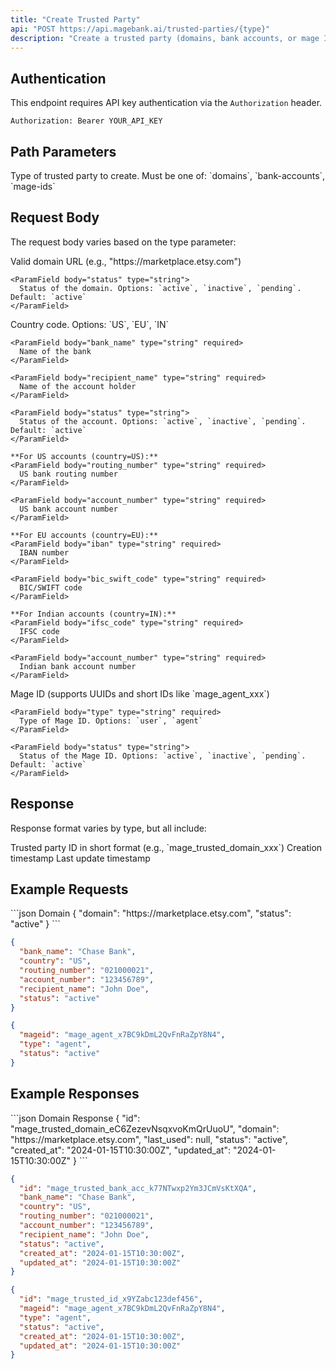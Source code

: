 ```yaml
---
title: "Create Trusted Party"
api: "POST https://api.magebank.ai/trusted-parties/{type}"
description: "Create a trusted party (domains, bank accounts, or mage IDs)"
---
```


## Authentication

This endpoint requires API key authentication via the `Authorization` header.

```
Authorization: Bearer YOUR_API_KEY
```

## Path Parameters

<ParamField path="type" type="string" required>
  Type of trusted party to create. Must be one of: `domains`, `bank-accounts`, `mage-ids`
</ParamField>

## Request Body

The request body varies based on the type parameter:

<AccordionGroup>
  <Accordion title="Domains (type=domains)">
    <ParamField body="domain" type="string" required>
      Valid domain URL (e.g., "https://marketplace.etsy.com")
    </ParamField>
    
    <ParamField body="status" type="string">
      Status of the domain. Options: `active`, `inactive`, `pending`. Default: `active`
    </ParamField>
  </Accordion>

  <Accordion title="Bank Accounts (type=bank-accounts)">
    <ParamField body="country" type="string" required>
      Country code. Options: `US`, `EU`, `IN`
    </ParamField>
    
    <ParamField body="bank_name" type="string" required>
      Name of the bank
    </ParamField>
    
    <ParamField body="recipient_name" type="string" required>
      Name of the account holder
    </ParamField>
    
    <ParamField body="status" type="string">
      Status of the account. Options: `active`, `inactive`, `pending`. Default: `active`
    </ParamField>
    
    **For US accounts (country=US):**
    <ParamField body="routing_number" type="string" required>
      US bank routing number
    </ParamField>
    
    <ParamField body="account_number" type="string" required>
      US bank account number
    </ParamField>
    
    **For EU accounts (country=EU):**
    <ParamField body="iban" type="string" required>
      IBAN number
    </ParamField>
    
    <ParamField body="bic_swift_code" type="string" required>
      BIC/SWIFT code
    </ParamField>
    
    **For Indian accounts (country=IN):**
    <ParamField body="ifsc_code" type="string" required>
      IFSC code
    </ParamField>
    
    <ParamField body="account_number" type="string" required>
      Indian bank account number
    </ParamField>
  </Accordion>

  <Accordion title="Mage IDs (type=mage-ids)">
    <ParamField body="mageid" type="string" required>
      Mage ID (supports UUIDs and short IDs like `mage_agent_xxx`)
    </ParamField>
    
    <ParamField body="type" type="string" required>
      Type of Mage ID. Options: `user`, `agent`
    </ParamField>
    
    <ParamField body="status" type="string">
      Status of the Mage ID. Options: `active`, `inactive`, `pending`. Default: `active`
    </ParamField>
  </Accordion>
</AccordionGroup>

## Response

Response format varies by type, but all include:

<ResponseField name="id" type="string">
  Trusted party ID in short format (e.g., `mage_trusted_domain_xxx`)
</ResponseField>

<ResponseField name="created_at" type="string">
  Creation timestamp
</ResponseField>

<ResponseField name="updated_at" type="string">
  Last update timestamp
</ResponseField>

## Example Requests

<CodeGroup>
```json Domain
{
  "domain": "https://marketplace.etsy.com",
  "status": "active"
}
```

```json US Bank Account
{
  "bank_name": "Chase Bank",
  "country": "US",
  "routing_number": "021000021",
  "account_number": "123456789",
  "recipient_name": "John Doe",
  "status": "active"
}
```

```json Mage ID
{
  "mageid": "mage_agent_x7BC9kDmL2QvFnRaZpY8N4",
  "type": "agent",
  "status": "active"
}
```
</CodeGroup>

## Example Responses

<CodeGroup>
```json Domain Response
{
  "id": "mage_trusted_domain_eC6ZezevNsqxvoKmQrUuoU",
  "domain": "https://marketplace.etsy.com",
  "last_used": null,
  "status": "active",
  "created_at": "2024-01-15T10:30:00Z",
  "updated_at": "2024-01-15T10:30:00Z"
}
```

```json Bank Account Response
{
  "id": "mage_trusted_bank_acc_k77NTwxp2Ym3JCmVsKtXQA",
  "bank_name": "Chase Bank",
  "country": "US",
  "routing_number": "021000021",
  "account_number": "123456789",
  "recipient_name": "John Doe",
  "status": "active",
  "created_at": "2024-01-15T10:30:00Z",
  "updated_at": "2024-01-15T10:30:00Z"
}
```

```json Mage ID Response
{
  "id": "mage_trusted_id_x9YZabc123def456",
  "mageid": "mage_agent_x7BC9kDmL2QvFnRaZpY8N4",
  "type": "agent",
  "status": "active",
  "created_at": "2024-01-15T10:30:00Z",
  "updated_at": "2024-01-15T10:30:00Z"
}
```
</CodeGroup>